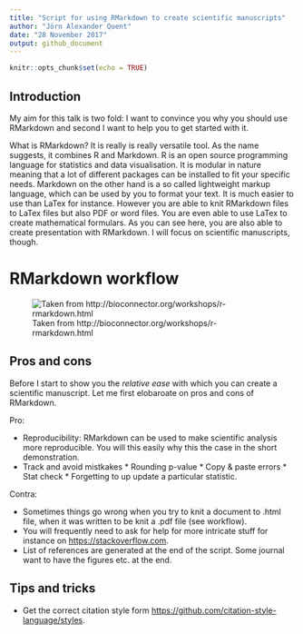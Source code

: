 ```yaml
---
title: "Script for using RMarkdown to create scientific manuscripts"
author: "Jörn Alexander Quent"
date: "28 November 2017"
output: github_document
---
```


```r
knitr::opts_chunk$set(echo = TRUE)
```

## Introduction
My aim for this talk is two fold: I want to convince you why you should use RMarkdown and second I want to help you to get started with it. 

What is RMarkdown? It is really is really versatile tool. As the name suggests, it combines R and Markdown. R is an open source programming language for statistics and data visualisation. It is modular in nature meaning that a lot of different packages can be installed to fit your specific needs. Markdown on the other hand is a so called lightweight markup language, which can be used by you to format your text. It is much easier to use than LaTex for instance. However you are able to knit RMarkdown files to LaTex files but also PDF or word files. You are even able to use LaTex to create mathematical formulars. As you can see here, you are also able to create presentation with RMarkdown. I will focus on scientific manuscripts, though. 

# RMarkdown workflow

![Taken from http://bioconnector.org/workshops/r-rmarkdown.html](rmarkdown-workflow.png)

## Pros and cons
Before I start to show you the *relative ease* with which you can create a scientific manuscript. Let me first elobaroate on pros and cons of RMarkdown.

Pro:

* Reproducibility: RMarkdown can be used to make scientific analysis more reproducible. You will this easily why this the case in the short demonstration. 
* Track and avoid mistkakes
      * Rounding p-value
      * Copy & paste errors
      * Stat check
      * Forgetting to up update a particular statistic.
      
Contra:

* Sometimes things go wrong when you try to knit a document to .html file, when it was written to be knit a .pdf file (see workflow). 
* You will frequently need to ask for help for more intricate stuff for instance on [https://stackoverflow.com](https://stackoverflow.com).
* List of references are generated at the end of the script. Some journal want to have the figures etc. at the end. 



## Tips and tricks
* Get the correct citation style form [https://github.com/citation-style-language/styles](https://github.com/citation-style-language/styles).
